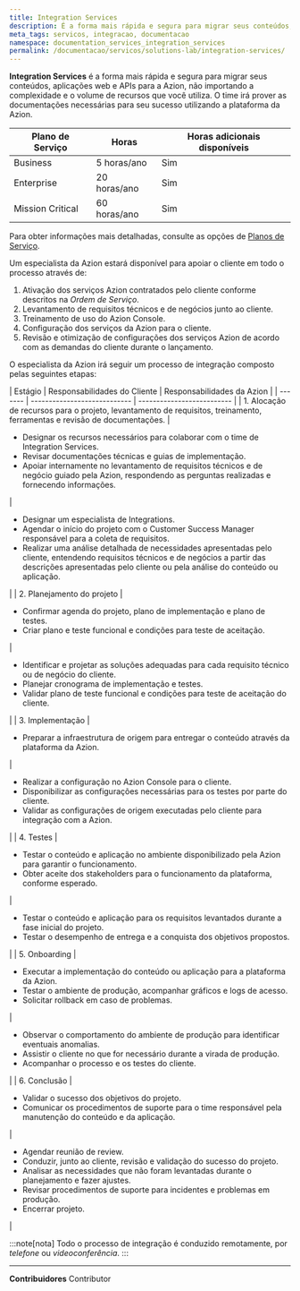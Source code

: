 ```yaml
---
title: Integration Services
description: É a forma mais rápida e segura para migrar seus conteúdos, aplicações web e APIs para a Azion, não importa a complexidade e o volume de recursos que você utiliza.
meta_tags: servicos, integracao, documentacao
namespace: documentation_services_integration_services
permalink: /documentacao/servicos/solutions-lab/integration-services/
---
```


**Integration Services** é a forma mais rápida e segura para migrar seus conteúdos, aplicações web e APIs para a Azion, não importando a complexidade e o volume de recursos que você utiliza. O time irá prover as documentações necessárias para seu sucesso utilizando a plataforma da Azion.

| Plano de Serviço  | Horas        | Horas adicionais disponíveis |
| ----------------- | ------------ | ---------------------------- |
| Business          | 5 horas/ano  | Sim                          |
| Enterprise        | 20 horas/ano | Sim                          |
| Mission Critical  | 60 horas/ano | Sim                          |

Para obter informações mais detalhadas, consulte as opções de [Planos de Serviço](https://www.azion.com/pt-br/precos/#planos).

Um especialista da Azion estará disponível para apoiar o cliente em todo o processo através de:

1. Ativação dos serviços Azion contratados pelo cliente conforme descritos na *Ordem de Serviço*.
2. Levantamento de requisitos técnicos e de negócios junto ao cliente.
3. Treinamento de uso do Azion Console.
4. Configuração dos serviços da Azion para o cliente.
5. Revisão e otimização de configurações dos serviços Azion de acordo com as demandas do cliente durante o lançamento.

O especialista da Azion irá seguir um processo de integração composto pelas seguintes etapas:


<TableContainer>
| Estágio | Responsabilidades do Cliente | Responsabilidades da Azion |
| ------- | ---------------------------- | -------------------------- |
| 1. Alocação de recursos para o projeto, levantamento de requisitos, treinamento, ferramentas e revisão de documentações. | <ul><li>Designar os recursos necessários para colaborar com o time de Integration Services.</li><li>Revisar documentações técnicas e guias de implementação.</li><li>Apoiar internamente no levantamento de requisitos técnicos e de negócio guiado pela Azion, respondendo as perguntas realizadas e fornecendo informações. </li></ul> | <ul><li>Designar um especialista de Integrations. </li><li>Agendar o início do projeto com o Customer Success Manager responsável para a coleta de requisitos. </li><li>Realizar uma análise detalhada de necessidades apresentadas pelo cliente, entendendo requisitos técnicos e de negócios a partir das descrições apresentadas pelo cliente ou pela análise do conteúdo ou aplicação.</li></ul> |
| 2. Planejamento do projeto | <ul><li>Confirmar agenda do projeto, plano de implementação e plano de testes. </li><li>Criar plano e teste funcional e condições para teste de aceitação.</li></ul> | <ul><li>Identificar e projetar as soluções adequadas para cada requisito técnico ou de negócio do cliente. </li><li>Planejar cronograma de implementação e testes. </li><li>Validar plano de teste funcional e condições para teste de aceitação do cliente.</li></ul> |
| 3. Implementação | <ul><li>Preparar a infraestrutura de origem para entregar o conteúdo através da plataforma da Azion.</li></ul> | <ul><li>Realizar a configuração no Azion Console para o cliente. </li><li>Disponibilizar as configurações necessárias para os testes por parte do cliente.</li><li>Validar as configurações de origem executadas pelo cliente para integração com a Azion.</li></ul> |
| 4. Testes | <ul><li>Testar o conteúdo e aplicação no ambiente disponibilizado pela Azion para garantir o funcionamento. </li><li>Obter aceite dos stakeholders para o funcionamento da plataforma, conforme esperado.</li></ul> | <ul><li>Testar o conteúdo e aplicação para os requisitos levantados durante a fase inicial do projeto. </li><li>Testar o desempenho de entrega e a conquista dos objetivos propostos.</li></ul> |
| 5. Onboarding | <ul><li>Executar a implementação do conteúdo ou aplicação para a plataforma da Azion. </li><li>Testar o ambiente de produção, acompanhar gráficos e logs de acesso. </li><li>Solicitar rollback em caso de problemas.</li></ul> | <ul><li>Observar o comportamento do ambiente de produção para identificar eventuais anomalias. </li><li>Assistir o cliente no que for necessário durante a virada de produção. </li><li>Acompanhar o processo e os testes do cliente.</li></ul> |
| 6. Conclusão | <ul><li>Validar o sucesso dos objetivos do projeto. </li><li>Comunicar os procedimentos de suporte para o time responsável pela manutenção do conteúdo e da aplicação.</li></ul> | <ul><li>Agendar reunião de review. </li><li>Conduzir, junto ao cliente, revisão e validação do sucesso do projeto. </li><li>Analisar as necessidades que não foram levantadas durante o planejamento e fazer ajustes. </li><li>Revisar procedimentos de suporte para incidentes e problemas em produção. </li><li>Encerrar projeto.</li></ul> |
</TableContainer>

:::note[nota]
Todo o processo de integração é conduzido remotamente, por *telefone* ou *videoconferência*.
:::



---


**Contribuidores** <ContributorList>Contributor</ContributorList>
